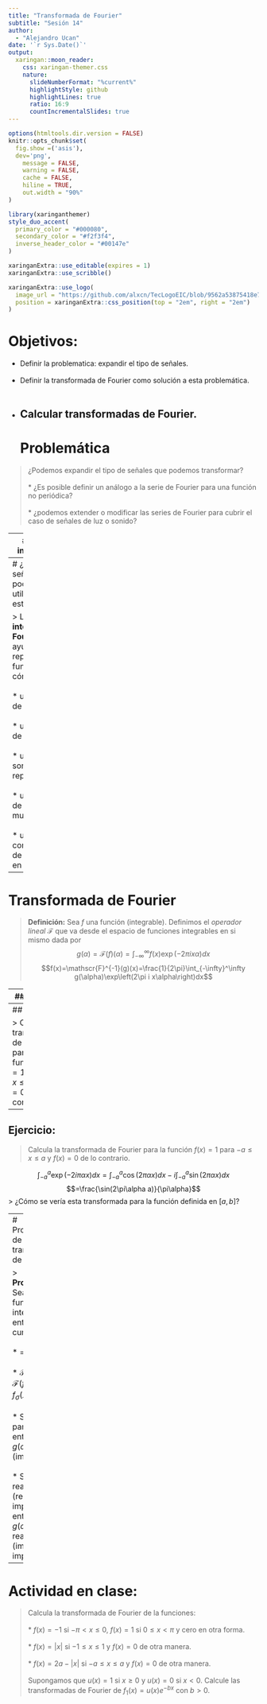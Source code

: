 ---
title: "Transformada de Fourier"
subtitle: "Sesión 14"
author: 
  - "Alejandro Ucan"
date: '`r Sys.Date()`'
output:
  xaringan::moon_reader:
    css: xaringan-themer.css
    nature:
      slideNumberFormat: "%current%"
      highlightStyle: github
      highlightLines: true
      ratio: 16:9
      countIncrementalSlides: true
---

```{r setup, include=FALSE}
options(htmltools.dir.version = FALSE)
knitr::opts_chunk$set(
  fig.show =('asis'),
  dev='png',
	message = FALSE,
	warning = FALSE,
	cache = FALSE,
	hiline = TRUE,
	out.width = "90%"
)
```

```{r xaringan-themer, include=FALSE, warning=FALSE}
library(xaringanthemer)
style_duo_accent(
  primary_color = "#000080",
  secondary_color = "#f2f3f4",
  inverse_header_color = "#00147e"
)
```

```{r xaringan-editable, echo=FALSE}
xaringanExtra::use_editable(expires = 1)
xaringanExtra::use_scribble()
```

```{r xaringan-logo, echo=FALSE}
xaringanExtra::use_logo(
  image_url = "https://github.com/alxcn/TecLogoEIC/blob/9562a53875418e749a296c85808a19c85fc4be74/IngenieriaCiencias_Horizontal_RGB.png",
  position = xaringanExtra::css_position(top = "2em", right = "2em")
)
```
# Objetivos:

 * Definir la problematica: expandir el tipo de señales. <br/><br/>
 * Definir la transformada de Fourier como solución a esta problemática. <br/><br/>
 * Calcular transformadas de Fourier.
---
# Problemática

> ¿Podemos expandir el tipo de señales que podemos transformar? <br/><br/>
  * ¿Es posible definir un análogo a la serie de Fourier para una función no periódica? <br/><br/>
  * ¿podemos extender o modificar las series de Fourier para cubrir el caso de señales de luz o sonido?
  
---
# Idea intuitiva:

> Imaginemos que hacemos tomamos funciones periódicas cuyo periodo tiende a infinito (cada vez más pequeño). Esto implicaria que nuestra suma se hace cada vez más __fina.__
$$\sum_{j=-\infty}^\infty \to \int_{-\infty}^\infty.$$

---
# ¿Qué señales podemos utilizar en este caso?

> La __integral de Fourier__ nos ayuda a representar funciones cómo: <br/><br/>
  * un pulso de voltaje. <br/><br/>
  * un rayo de luz. <br/><br/>
  * un sonido no repetido. <br/><br/>
  * un rango de tonos musicales. <br/><br/>
  * un rango completo de colores en la luz.

---
# Transformada de Fourier

> __Definición:__ Sea $f$ una función (integrable). Definimos el _operador lineal_ $\mathscr{F}$ que va desde el espacio de funciones integrables en si mismo dada por $$g(\alpha)=\mathscr{F}(f)(\alpha)=\int_{-\infty}^\infty f(x)\exp\left(-2\pi i x\alpha\right)dx$$
$$f(x)=\mathscr{F}^{-1}(g)(x)=\frac{1}{2\pi}\int_{-\infty}^\infty g(\alpha)\exp\left(2\pi i x\alpha\right)dx$$

---
## Ejemplo:

> Calcule la transformada de Fourier para la función $f(x)=1$ si $-1\leq x \leq 1$ y $f(x)=0$ de otra manera. 

Por definición tenemos que calcular: $$\mathscr{F}(f)(\alpha)=\int_{-\infty}^\infty f(x)\exp(-2i\pi \alpha x)dx$$

Por el tipo de función, solamente sobrevive la integral $$\int_{-1}^1 \exp(-2i\pi \alpha x)dx=\int_{-1}^1\cos(2\pi x \alpha) -i \sin(2\pi \alpha x) dx=\int_{-1}^1\cos(2\pi \alpha x)dx-i\int_{-1}^1\sin(2\pi \alpha x)dx$$
$$=\frac{\sin(2\pi\alpha )}{\pi\alpha}$$

La tranformada de $f(x)$ es la función $g(\alpha)=\frac{\sin(2\pi\alpha)}{\pi\alpha}.$

---
## Ejercicio:

> Calcula la transformada de Fourier para la función $f(x)=1$ para $a\leq x\leq b$ y $f(x)=0$ de lo contrario.


---
## Ejercicio:

> Calcula la transformada de Fourier para la función $f(x)=1$ para $-a\leq x\leq a$ y $f(x)=0$ de lo contrario.

$$\int_{-a}^a \exp(-2i\pi \alpha x)dx=\int_{-a}^a\cos(2\pi \alpha x)dx-i\int_{-a}^a\sin(2\pi \alpha x)dx$$
$$=\frac{\sin(2\pi\alpha a)}{\pi\alpha}$$
> ¿Cómo se vería esta transformada para la función definida en $[a,b]$?

---
# Propiedades de la transformada de Fourier

> __Proposición:__ Sea $f$ una función integrable, entonces se cumple: <br/><br/>
* \overline{$\mathscr{F}^{-1}(f)}=\mathscr{F}^{-1}(\overline{f}).$ <br/><br/>
  * $\mathscr{F}(f)(-\alpha)=\mathscr{F}(f_\sigma)$ dónde $f_\sigma(x)=f(-x).$ <br/><br/>
  * Si $f(x)$ es par (impar) entonces $g(\alpha)$ es par (impar).  <br/><br/>
  * Si $f(x)$ es real y par (real e impar) entonces $g(\alpha)$ es real y real (imaginaria e impar).
  
---
# Actividad en clase:

> Calcula la transformada de Fourier de la funciones: <br/><br/>
  * $f(x)=-1$ si $-\pi <x \leq 0,$ $f(x)=1$ si $0\leq x < \pi$ y cero en otra forma. <br/><br/>
  * $f(x)=|x|$ si $-1\leq x\leq 1$ y $f(x)=0$ de otra manera. <br/><br/>
  * $f(x)=2a-|x|$ si $-a\leq x\leq a$ y $f(x)=0$ de otra manera. <br/><br/>
>Supongamos que $u(x)=1$ si $x\geq 0$ y $u(x)=0$ si $x<0.$ Calcule las transformadas de Fourier de $f_1(x)=u(x)e^{-bx}$ con $b>0.$


